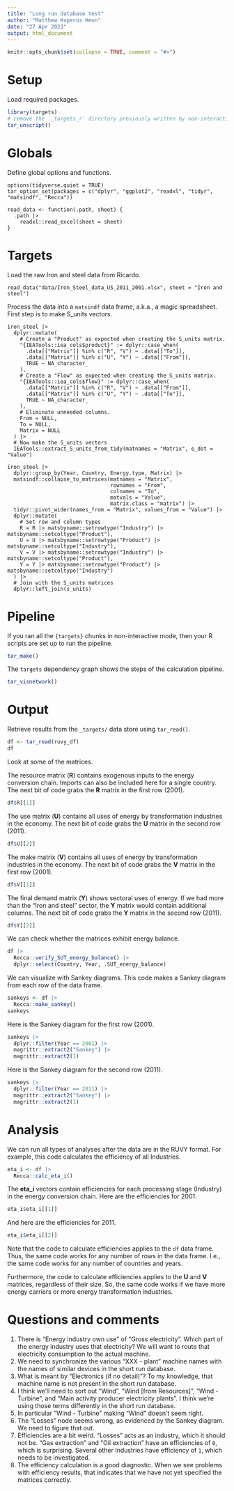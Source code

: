 ```yaml
---
title: "Long run database test"
author: "Matthew Kuperus Heun"
date: "27 Apr 2023"
output: html_document
---
```


```r
knitr::opts_chunk$set(collapse = TRUE, comment = "#>")
```


# Setup

Load required packages.

```r
library(targets)
# remove the `_targets_r` directory previously written by non-interactive runs of the report.
tar_unscript()
```


# Globals

Define global options and functions.

```targets
options(tidyverse.quiet = TRUE)
tar_option_set(packages = c("dplyr", "ggplot2", "readxl", "tidyr", "matsindf", "Recca"))

read_data <- function(.path, sheet) {
  .path |> 
    readxl::read_excel(sheet = sheet) 
}
```

# Targets

Load the raw Iron and steel data from Ricardo.

```targets
read_data("data/Iron_Steel_data_US_2011_2001.xlsx", sheet = "Iron and steel")
```

Process the data into a `matsindf` data frame, 
a.k.a., a magic spreadsheet.
First step is to make S_units vectors.

```targets
iron_steel |> 
  dplyr::mutate(
    # Create a "Product" as expected when creating the S_units matrix.
    "{IEATools::iea_cols$product}" := dplyr::case_when(
      .data[["Matrix"]] %in% c("R", "V") ~ .data[["To"]], 
      .data[["Matrix"]] %in% c("U", "Y") ~ .data[["From"]], 
      TRUE ~ NA_character_
    ), 
    # Create a "Flow" as expected when creating the S_units matrix.
    "{IEATools::iea_cols$flow}" := dplyr::case_when(
      .data[["Matrix"]] %in% c("R", "V") ~ .data[["From"]], 
      .data[["Matrix"]] %in% c("U", "Y") ~ .data[["To"]], 
      TRUE ~ NA_character_
    ), 
    # Eliminate unneeded columns.
    From = NULL, 
    To = NULL, 
    Matrix = NULL
  ) |> 
  # Now make the S_units vectors
  IEATools::extract_S_units_from_tidy(matnames = "Matrix", e_dot = "Value")
```

```targets
iron_steel |> 
  dplyr::group_by(Year, Country, Energy.type, Matrix) |> 
  matsindf::collapse_to_matrices(matnames = "Matrix", 
                                 rownames = "From", 
                                 colnames = "To",
                                 matvals = "Value",
                                 matrix.class = "matrix") |> 
  tidyr::pivot_wider(names_from = "Matrix", values_from = "Value") |> 
  dplyr::mutate(
    # Set row and column types
    R = R |> matsbyname::setrowtype("Industry") |> matsbyname::setcoltype("Product"), 
    U = U |> matsbyname::setrowtype("Product") |> matsbyname::setcoltype("Industry"), 
    V = V |> matsbyname::setrowtype("Industry") |> matsbyname::setcoltype("Product"), 
    Y = Y |> matsbyname::setrowtype("Product") |> matsbyname::setcoltype("Industry")
  ) |> 
  # Join with the S_units matrices
  dplyr::left_join(s_units)
```



# Pipeline

If you ran all the `{targets}` chunks in non-interactive mode, then your R scripts are set up to run the pipeline.

```r
tar_make()
```

The `targets` dependency graph shows the steps of the calculation pipeline.

```r
tar_visnetwork()
```


# Output

Retrieve results from the `_targets/` data store using `tar_read()`.

```r
df <- tar_read(ruvy_df)
df
```

Look at some of the matrices.

The resource matrix (**R**) contains exogenous inputs to the energy conversion chain.
Imports can also be included here for a single country.
The next bit of code grabs the **R** matrix in the first row (2001).

```r
df$R[[1]]
```

The use matrix (**U**) contains all uses of energy by transformation
industries in the economy.
The next bit of code grabs the **U** matrix in the second row (2011).

```r
df$U[[2]]
```

The make matrix (**V**) contains all uses of energy by transformation
industries in the economy.
The next bit of code grabs the **V** matrix in the first row (2001).

```r
df$V[[1]]
```

The final demand matrix (**Y**) shows sectoral uses of energy.
If we had more than the "Iron and steel" sector,
the **Y** matrix would contain additional columns.
The next bit of code grabs the **Y** matrix in the second row (2011).

```r
df$Y[[2]]
```


We can check whether the matrices exhibit energy balance.

```r
df |> 
  Recca::verify_SUT_energy_balance() |> 
  dplyr::select(Country, Year, .SUT_energy_balance)
```

We can visualize with Sankey diagrams. 
This code makes a Sankey diagram from each row of the data frame.

```r
sankeys <- df |> 
  Recca::make_sankey()
sankeys
```

Here is the Sankey diagram for the first row (2001).

```r
sankeys |> 
  dplyr::filter(Year == 2001) |> 
  magrittr::extract2("Sankey") |> 
  magrittr::extract2(1)
```

Here is the Sankey diagram for the second row (2011).

```r
sankeys |> 
  dplyr::filter(Year == 2011) |> 
  magrittr::extract2("Sankey") |> 
  magrittr::extract2(1)
```


# Analysis

We can run all types of analyses after the data are in the RUVY format.
For example, this code calculates the efficiency of all Industries.

```r
eta_i <- df |>
  Recca::calc_eta_i()
```

The **eta_i** vectors contain efficiencies for each processing stage (Industry) 
in the energy conversion chain.
Here are the efficiencies for 2001.

```r
eta_i$eta_i[[1]]
```

And here are the efficiencies for 2011.

```r
eta_i$eta_i[[2]]
```

Note that the code to calculate efficiencies applies to the `df` data frame.
Thus, the same code works for any number of rows in the data frame.
I.e., the same code works for any number of countries and years.

Furthermore, the code to calculate efficiencies applies to the **U** and **V** matrices,
regardless of their size. 
So, the same code works if we have more energy carriers or more 
energy transformation industries.


# Questions and comments

(1) There is "Energy industry own use" of "Gross electricity". 
    Which part of the energy industry uses that electricity?
    We will want to route that electricity consumption
    to the actual machine.
(2) We need to synchronize the various "XXX - plant" machine names
    with the names of similar devices in the short run database.
(3) What is meant by "Electronics (if no detail)"? 
    To my knowledge, 
    that machine name is not present in the short run database.
(4) I think we'll need to sort out "Wind", "Wind [from Resources]", 
    "Wind - Turbine", and "Main activity producer electricity plants".
    I think we're using those terms differently in the short run database.
(5) In particular "Wind - Turbine" making "Wind" doesn't seem right.
(6) The "Losses" node seems wrong, as evidenced by the Sankey diagram. 
    We need to figure that out.
(7) Efficiencies are a bit weird. 
    "Losses" acts as an industry, which it should not be.
    "Gas extraction" and "Oil extraction" have an efficiencies of `0`, which is surprising.
    Several other Industries have efficiency of `1`, which needs to be investigated.
(8) The efficiency calculation is a good diagnostic.
    When we see problems with efficiency results, that indicates
    that we have not yet specified the matrices correctly.

    
